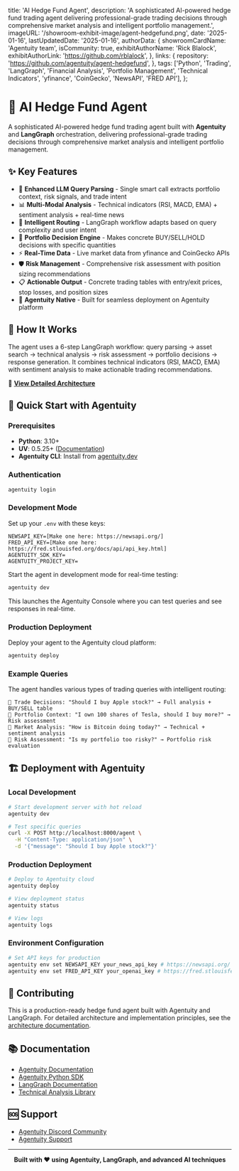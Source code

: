   title: 'AI Hedge Fund Agent',
  description: 'A sophisticated AI-powered hedge fund trading agent delivering professional-grade trading decisions through comprehensive market analysis and intelligent portfolio management.',
  imageURL: '/showroom-exhibit-image/agent-hedgefund.png',
  date: '2025-01-16',
  lastUpdatedDate: '2025-01-16',
  authorData: {
    showroomCardName: 'Agentuity team',
    isCommunity: true,
    exhibitAuthorName: 'Rick Blalock',
    exhibitAuthorLink: 'https://github.com/rblalock',
  },
  links: {
    repository: 'https://github.com/agentuity/agent-hedgefund',
  },
  tags: ['Python', 'Trading', 'LangGraph', 'Financial Analysis', 'Portfolio Management', 'Technical Indicators', 'yfinance', 'CoinGecko', 'NewsAPI', 'FRED API'],
};

# 🏦 AI Hedge Fund Agent

A sophisticated AI-powered hedge fund trading agent built with **Agentuity** and **LangGraph** orchestration, delivering professional-grade trading decisions through comprehensive market analysis and intelligent portfolio management.

## ✨ Key Features

- 🧠 **Enhanced LLM Query Parsing** - Single smart call extracts portfolio context, risk signals, and trade intent
- 📊 **Multi-Modal Analysis** - Technical indicators (RSI, MACD, EMA) + sentiment analysis + real-time news
- 🎯 **Intelligent Routing** - LangGraph workflow adapts based on query complexity and user intent
- 💼 **Portfolio Decision Engine** - Makes concrete BUY/SELL/HOLD decisions with specific quantities
- ⚡ **Real-Time Data** - Live market data from yfinance and CoinGecko APIs
- 🛡️ **Risk Management** - Comprehensive risk assessment with position sizing recommendations
- 📋 **Actionable Output** - Concrete trading tables with entry/exit prices, stop losses, and position sizes
- 🚀 **Agentuity Native** - Built for seamless deployment on Agentuity platform

## 🔄 How It Works

The agent uses a 6-step LangGraph workflow: query parsing → asset search → technical analysis → risk assessment → portfolio decisions → response generation. It combines technical indicators (RSI, MACD, EMA) with sentiment analysis to make actionable trading recommendations.

📖 **[View Detailed Architecture](docs/architecture.md)**

## 🚀 Quick Start with Agentuity

### Prerequisites

- **Python**: 3.10+
- **UV**: 0.5.25+ ([Documentation](https://docs.astral.sh/uv/))
- **Agentuity CLI**: Install from [agentuity.dev](https://agentuity.dev)

### Authentication

```bash
agentuity login
```

### Development Mode

Set up your `.env` with these keys:

```text
NEWSAPI_KEY=[Make one here: https://newsapi.org/]
FRED_API_KEY=[Make one here: https://fred.stlouisfed.org/docs/api/api_key.html]
AGENTUITY_SDK_KEY=
AGENTUITY_PROJECT_KEY=
```

Start the agent in development mode for real-time testing:

```bash
agentuity dev
```

This launches the Agentuity Console where you can test queries and see responses in real-time.

### Production Deployment

Deploy your agent to the Agentuity cloud platform:

```bash
agentuity deploy
```

### Example Queries

The agent handles various types of trading queries with intelligent routing:

```
🔹 Trade Decisions: "Should I buy Apple stock?" → Full analysis + BUY/SELL table
🔹 Portfolio Context: "I own 100 shares of Tesla, should I buy more?" → Risk assessment
🔹 Market Analysis: "How is Bitcoin doing today?" → Technical + sentiment analysis  
🔹 Risk Assessment: "Is my portfolio too risky?" → Portfolio risk evaluation
```

## 🏗️ Deployment with Agentuity

### Local Development
```bash
# Start development server with hot reload
agentuity dev

# Test specific queries
curl -X POST http://localhost:8000/agent \
  -H "Content-Type: application/json" \
  -d '{"message": "Should I buy Apple stock?"}'
```

### Production Deployment
```bash
# Deploy to Agentuity cloud
agentuity deploy

# View deployment status
agentuity status

# View logs
agentuity logs
```

### Environment Configuration
```bash
# Set API keys for production
agentuity env set NEWSAPI_KEY your_news_api_key # https://newsapi.org/
agentuity env set FRED_API_KEY your_openai_key # https://fred.stlouisfed.org/docs/api/api_key.html
```

## 🤝 Contributing

This is a production-ready hedge fund agent built with Agentuity and LangGraph. For detailed architecture and implementation principles, see the [architecture documentation](docs/architecture.md).

## 📚 Documentation

- [Agentuity Documentation](https://agentuity.dev/docs)
- [Agentuity Python SDK](https://agentuity.dev/SDKs/python)
- [LangGraph Documentation](https://python.langchain.com/docs/langgraph)
- [Technical Analysis Library](https://technical-analysis-library-in-python.readthedocs.io/)

## 🆘 Support

- [Agentuity Discord Community](https://discord.com/invite/vtn3hgUfuc)
- [Agentuity Support](https://agentuity.dev/support)

---

<div align="center">
<strong>Built with ❤️ using Agentuity, LangGraph, and advanced AI techniques</strong>
</div>
